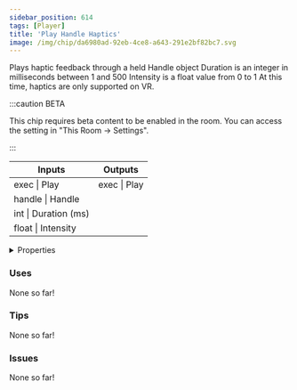 ```yaml
---
sidebar_position: 614
tags: [Player]
title: 'Play Handle Haptics'
image: /img/chip/da6980ad-92eb-4ce8-a643-291e2bf82bc7.svg
---
```


Plays haptic feedback through a held Handle object Duration is an integer in milliseconds between 1 and 500 Intensity is a float value from 0 to 1  At this time, haptics are only supported on VR. 

:::caution BETA

This chip requires beta content to be enabled in the room. You can access the setting in "This Room -> Settings".

:::

<IChip uuid="da6980ad-92eb-4ce8-a643-291e2bf82bc7"/>

<table><thead><tr><th>Inputs</th><th>Outputs</th></tr></thead><tbody><tr><td>exec | Play</td><td>exec | Play</td></tr><tr><td>handle | Handle</td><td /></tr><tr><td>int | Duration (ms)</td><td /></tr><tr><td>float | Intensity</td><td /></tr></tbody></table>

<details>
  <summary>Properties</summary>
  <div>
    <div>
    <table>
      <tbody>
        <tr>
          <td>Is beta required?</td>
          <td>Yes</td>
        </tr>
        <tr>
          <td>Is chip a trolling risk?</td>
          <td>No</td>
        </tr>
        <tr>
          <td>Is chip a role assignment risk?</td>
          <td>No</td>
        </tr>
        <tr>
          <td>Chip UUID</td>
          <td>da6980ad-92eb-4ce8-a643-291e2bf82bc7</td>
        </tr>
        <tr>
          <td>Room availability</td>
          <td>Available everywhere</td>
        </tr>
      </tbody>
    </table>
    </div>
  </div>
</details>

### Uses

None so far!

### Tips

None so far!

### Issues

None so far!